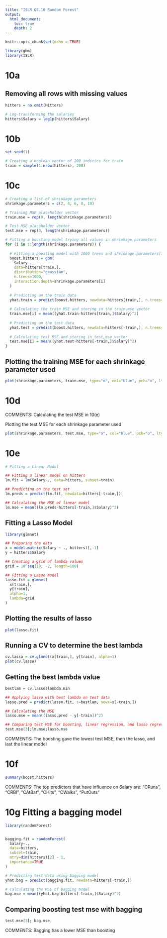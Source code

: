 ```yaml
---
title: "ISLR Q8.10 Random Forest"
output:
  html_document:
    toc: true
    depth: 2           
---
```


```r
knitr::opts_chunk$set(echo = TRUE)
```

```r
library(gbm)
library(ISLR)
```



# 10a

## Removing all rows with missing values
```r
hitters = na.omit(Hitters)

# Log-transforming the salaries
hitters$Salary = log1p(hitters$Salary)
```


# 10b

```r
set.seed(1)

# Creating a boolean vector of 200 indicies for train
train = sample(1:nrow(hitters), 200)
```


# 10c

```r
# Creating a list of shrinkage parameters
shrinkage.parameters = c(2, 4, 6, 8, 10)

# Training MSE placeholder vector
train.mse = rep(0, length(shrinkage.parameters))

# Test MSE placeholder vector
test.mse = rep(0, length(shrinkage.parameters))

# Fitting a boosting model trying all values in shrinkage.parameters
for (i in 1:length(shrinkage.parameters)) {
  
  # Fitting a boosting model with 1000 trees and shrinkage.parameters[i]
  boost.hitters = gbm(
    Salary~.,
    data=hitters[train,],
    distribution="gaussian",
    n.trees=1000,
    interaction.depth=shrinkage.parameters[i]
  )
  
  # Predicting on the train data
  yhat.train = predict(boost.hitters, newdata=hitters[train,], n.trees=1000)
  
  # Calculating the train MSE and storing in the train.mse vector
  train.mse[i] = mean((yhat.train-hitters[train,]$Salary)^2)
  
  # Predicting on the test data
  yhat.test = predict(boost.hitters, newdata=hitters[-train,], n.trees=1000)
  
  # Calculating test MSE and storing in test,mse vector
  test.mse[i] = mean((yhat.test-hitters[-train,]$Salary)^2)
}
```


##  Plotting the training MSE for each shrinkage parameter used
```r
plot(shrinkage.parameters, train.mse, type="o", col="blue", pch="o", lty=1)
```


# 10d

COMMENTS: Calculating the test MSE in 10(e)


Plotting the test MSE for each shrinkage parameter used
```r
plot(shrinkage.parameters, test.mse, type="o", col="blue", pch="o", lty=1)
```


# 10e

```r
# Fitting a Linear Model

## Fitting a linear model on hitters
lm.fit = lm(Salary~., data=hitters, subset=train)

## Predicting on the test set
lm.preds = predict(lm.fit, newdata=hitters[-train,])

## Calculating the MSE of linear model
lm.mse = mean((lm.preds-hitters[-train,]$Salary)^2)
```


## Fitting a Lasso Model


```r
library(glmnet)

## Preparing the data
x = model.matrix(Salary ~ ., hitters)[,-1]
y = hitters$Salary

## Creating a grid of lambda values
grid = 10^seq(10, -2, length=100)

## Fitting a Lasso model
lasso.fit = glmnet(
  x[train,],
  y[train],
  alpha=1,
  lambda=grid
)
```


## Plotting the results of lasso
```r
plot(lasso.fit)
```


## Running a CV to determine the best lambda
```r
cv.lasso = cv.glmnet(x[train,], y[train], alpha=1)
plot(cv.lasso)
```


## Getting the best lambda value
```r
bestlam = cv.lasso$lambda.min

## Applying lasso with best lambda on test data
lasso.pred = predict(lasso.fit, s=bestlam, newx=x[-train,])

## Calculating the MSE
lasso.mse = mean((lasso.pred - y[-train])^2)

## Comparing test MSE for boosting, linear regression, and lasso regression
test.mse[3];lm.mse;lasso.mse
```


COMMENTS: The boosting gave the lowest test MSE, then the lasso, and last the 
linear model


# 10f

```r
summary(boost.hitters)
```

COMMENTS:
The top predictors that have influence on Salary are: "CRuns", "CRBI", "CAtBat", "CHits", "CWalks", "PutOuts"


# 10g Fitting a bagging model

```r
library(randomForest)


bagging.fit = randomForest(
  Salary~.,
  data=hitters,
  subset=train,
  mtry=dim(hitters)[2] - 1,
  importance=TRUE
)

# Predicting test data using bagging model
yhat.bag = predict(bagging.fit, newdata=hitters[-train,])

# Calculating the MSE of bagging model
bag.mse = mean((yhat.bag-hitters[-train,]$Salary)^2)
```

## Comparing boosting test mse with bagging
```r
test.mse[3]; bag.mse
```


COMMENTS: Bagging has a lower MSE than boosting

